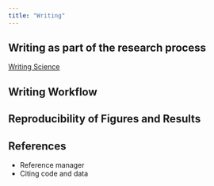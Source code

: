 ```yaml
---
title: "Writing"
---
```


## Writing as part of the research process

[Writing Science](https://wp.optics.arizona.edu/kupinski/wp-content/uploads/sites/91/2023/01/Writing_Science_Joshua_Schimel.pdf)

## Writing Workflow

## Reproducibility of Figures and Results

## References

-   Reference manager
-   Citing code and data
